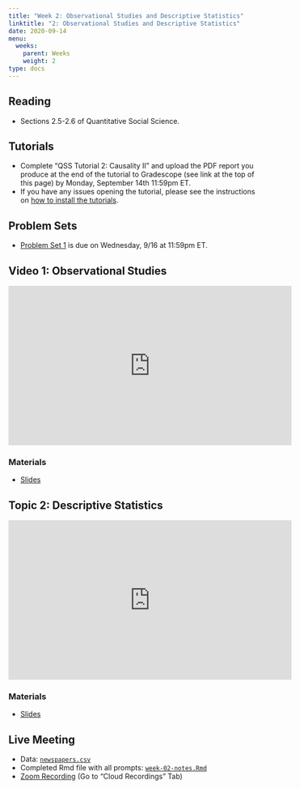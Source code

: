 ```yaml
---
title: "Week 2: Observational Studies and Descriptive Statistics"
linktitle: "2: Observational Studies and Descriptive Statistics"
date: 2020-09-14
menu:
  weeks:
    parent: Weeks
    weight: 2
type: docs
---
```


## Reading

- Sections 2.5-2.6 of Quantitative Social Science.

## Tutorials

- Complete "QSS Tutorial 2: Causality II" and upload the PDF report you produce at the end of the tutorial to Gradescope (see link at the top of this page) by Monday, September 14th 11:59pm ET. 
- If you have any issues opening the tutorial, please see the instructions on [how to install the tutorials](/assignments/tutorials/).

## Problem Sets

- [Problem Set 1](/assignments/ps1-trains/) is due on Wednesday, 9/16 at 11:59pm ET. 

## Video 1: Observational Studies

<iframe width="560" height="315" src="https://www.youtube-nocookie.com/embed/rf9O1tFRGEU" frameborder="0" allow="accelerometer; autoplay; encrypted-media; gyroscope; picture-in-picture" allowfullscreen></iframe>


### Materials

- [Slides](/slides/02-causality/03-obs-studies.pdf)

## Topic 2: Descriptive Statistics

<iframe width="560" height="315" src="https://www.youtube-nocookie.com/embed/DH4w-Tj4A1Y" frameborder="0" allow="accelerometer; autoplay; encrypted-media; gyroscope; picture-in-picture" allowfullscreen></iframe>

### Materials

- [Slides](/slides/03-measurement/01-descriptive-stats.pdf)


## Live Meeting 

- Data: [`newspapers.csv`](/data/newspapers.csv)
- Completed Rmd file with all prompts: [`week-02-notes.Rmd`](/weeks/week-02-notes.Rmd)
- [Zoom Recording](https://canvas.harvard.edu/courses/74805/external_tools/53531) (Go to "Cloud Recordings" Tab)
